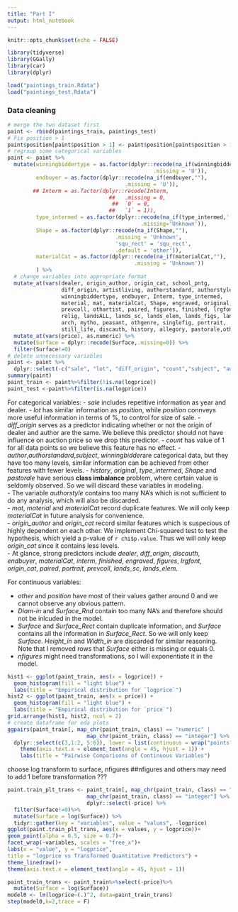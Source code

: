 ```yaml
---
title: "Part I"
output: html_notebook
---
```



```r
knitr::opts_chunk$set(echo = FALSE)
```

```r
library(tidyverse)
library(GGally)
library(car)
library(dplyr)
```

```r
load("paintings_train.Rdata")
load("paintings_test.Rdata")
```

### Data cleaning 

```r
# merge the two dataset first
paint <- rbind(paintings_train, paintings_test)
# Fix position > 1
paint$position[paint$position > 1] <- paint$position[paint$position > 1]/100
# regroup some categorical variables
paint <- paint %>%
  mutate(winningbiddertype = as.factor(dplyr::recode(na_if(winningbiddertype,""),
                                              .missing = 'U')),
         endbuyer = as.factor(dplyr::recode(na_if(endbuyer,""),
                                     .missing = 'U')),
        ## Interm = as.factor(dplyr::recode(Interm,
                                ##   .missing = 0,
                                 ##  `0` = 0,
                                ##   `1` = 1)),
         type_intermed = as.factor(dplyr::recode(na_if(type_intermed,''),
                                          .missing='Unknown')),
         Shape = as.factor(dplyr::recode(na_if(Shape,""),
                                  .missing = 'Unknown',
                                  'squ_rect' = 'squ_rect',
                                  .default = 'other')),
         materialCat = as.factor(dplyr::recode(na_if(materialCat,""),
                                        .missing = 'Unknown'))
         ) %>% 
  # change variables into appropriate format
  mutate_at(vars(dealer, origin_author, origin_cat, school_pntg, 
                 diff_origin, artistliving, authorstandard, authorstyle, 
                 winningbiddertype, endbuyer, Interm, type_intermed, 
                 material, mat, materialCat, Shape, engraved, original, 
                 prevcoll, othartist, paired, figures, finished, lrgfont, 
                 relig, landsALL, lands_sc, lands_elem, lands_figs, lands_ment, 
                 arch, mytho, peasant, othgenre, singlefig, portrait, 
                 still_life, discauth, history, allegory, pastorale,other), as.factor) %>% 
  mutate_at(vars(price), as.numeric) %>%
  mutate(Surface = dplyr::recode(Surface,.missing=0)) %>%
  filter(Surface!=0)
# delete unnecessary variables
paint <- paint %>% 
  dplyr::select(-c("sale", "lot", "diff_origin", "count","subject", "author", "authorstandard","winningbidder","Interm","material","mat","Diam_in","Surface_Rnd","Surface_Rect","Width_in","Height_in"))
summary(paint)
paint_train <- paint%>%filter(!is.na(logprice))
paint_test <-paint%>%filter(is.na(logprice))
```
For categorical variables: 
 - *sale* includes repetitive information as year and dealer.
 - *lot* has similar information as *position*, while *position* connveys more useful information in terms of %, to control for size of sale.
 - *diff_origin* serves as a predictor indicating whether or not the origin of dealer and author are the same. We believe this predictor should not have influence on auction price so we drop this predictor.
 - *count* has value of 1 for all data points so we believe this feature has no effect.
 - *author*,*authorstandard*,*subject*, *winningbidder*are categorical data, but they have too many levels, similar information can be achieved from other features with fewer levels.
 - *history*, *original*, *type_intermed*, *Shape* and *pastorale* have serious **class imbalance** problem, where certain value is seldomly observed. So we will discard these variables in modeling.    
 - The variable *authorstyle* contains too many NA's which is not sufficient to do any analysis, which will also be discarded.  
 - *mat*, *material* and *materialCat* record duplicate features. We will only keep *materialCat* in future analysis for convenience.  
 - *origin_author* and *origin_cat* record similar features which is suspecious of highly dependent on each other. We implement Chi-squared test to test the hypothesis, which yield a p-value of `r chi$p.value`. Thus we will only keep *origin_cat* since it contains less levels.  
 - At glance, strong predictors include *dealer*, *diff_origin*, *discauth*, *endbuyer*, *materialCat*, *interm*, *finished*, *engraved*, *figures*, *Irgfont*, *origin_cat*, *paired*, *portrait*, *prevcoll*, *lands_sc*, *lands_elem*.  

For continuous variables: 
 
 - *other* and *position* have most of their values gather around 0 and we cannot observe any obvious pattern.  
 - *Diam-in* and *Surface_Rnd* contain too many NA's and therefore should not be inlcuded in the model.  
 - *Surface* and *Surface_Rect* contain duplicate information, and *Surface* contains all the information in *Surface_Rect*. So we will only keep *Surface*. *Height_in* and *Width_in* are discarded for similar reasoning. Note that I removed rows that *Surface* either is missing or equals 0.
 - *nfigures* might need transformations, so I will exponentiate it in the model. 


```r
hist1 <- ggplot(paint_train, aes(x = logprice)) +
  geom_histogram(fill = "light blue") +
  labs(title = "Empirical distribution for `logprice`")
hist2 <- ggplot(paint_train, aes(x = price)) +
  geom_histogram(fill = "light blue") +
  labs(title = "Empirical distribution for `price`")
grid.arrange(hist1, hist2, ncol = 2)
# create dataframe for eda plots
ggpairs(paint_train[, map_chr(paint_train, class) == "numeric" |
                         map_chr(paint_train, class) == "integer"] %>% 
  dplyr::select(c(3,1:2, 5:6)), lower = list(continuous = wrap("points", alpha = 0.5, size = 0.5))) +
    theme(axis.text.x = element_text(angle = 45, hjust = 1)) +
    labs(title = "Pairwise Comparisons of Continuous Variables")

```
choose log transform to surface, nfigures
##nfigures and others may need to add 1 before transformation ???


```r
paint.train_plt_trans <- paint_train[, map_chr(paint_train, class) == "numeric" |
                         map_chr(paint_train, class) == "integer"] %>%
                         dplyr::select(-price) %>%
  filter(Surface!=0)%>%
  mutate(Surface = log(Surface)) %>%
  tidyr::gather(key = "variables", value = "values", -logprice)
ggplot(paint.train_plt_trans, aes(x = values, y = logprice))+
geom_point(alpha = 0.5, size = 0.7)+
facet_wrap(~variables, scales = "free_x")+
labs(x = "value", y = "logprice",
title = "logprice vs Transformed Quantitative Predictors") +
theme_linedraw()+
theme(axis.text.x = element_text(angle = 45, hjust = 1))
```




```r
paint_train_trans <- paint_train%>%select(-price)%>%
  mutate(Surface = log(Surface))
model0 <- lm(logprice~(.)^2, data=paint_train_trans)
step(model0,k=2,trace = F)
```









